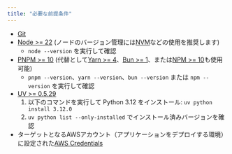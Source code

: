 ```yaml
---
title: "必要な前提条件"
---
```




- [Git](https://git-scm.com/book/en/v2/Getting-Started-Installing-Git)
- [Node >= 22](https://nodejs.org/en/download) (ノードのバージョン管理には[NVM](https://github.com/nvm-sh/nvm)などの使用を推奨します)
  - `node --version` を実行して確認
- [PNPM >= 10](https://pnpm.io/installation#using-npm) (代替として[Yarn >= 4](https://yarnpkg.com/getting-started/install)、[Bun >= 1](https://bun.sh/docs/installation)、または[NPM >= 10](https://nodejs.org/en/learn/getting-started/an-introduction-to-the-npm-package-manager)も使用可能)
  - `pnpm --version`、`yarn --version`、`bun --version` または `npm --version` を実行して確認
- [UV >= 0.5.29](https://docs.astral.sh/uv/getting-started/installation/)
  1. 以下のコマンドを実行して Python 3.12 をインストール: `uv python install 3.12.0`
  2. `uv python list --only-installed` でインストール済みバージョンを確認
- ターゲットとなるAWSアカウント（アプリケーションをデプロイする環境）に設定された[AWS Credentials](https://docs.aws.amazon.com/sdkref/latest/guide/access.html)
